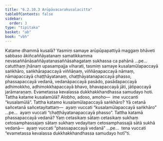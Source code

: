 ```yaml
---
title: "6.2.10.3 Arūpāvacarakusalacitta"
tableOfContents: false
sidebar:
  order: 3
type: "tipitaka"
basket: "ab"
book: "vbh"
---
```



<DynamicBreadcrumb />

<Division number="302" book="vbh" bookNo="30" page="179">

<Paragraph number="1215" book="vbh">
Katame dhammā kusalā? Yasmiṃ samaye arūpūpapattiyā maggaṃ bhāveti sabbaso ākiñcaññāyatanaṃ samatikkamma nevasaññānāsaññāyatanasaññāsahagataṃ sukhassa ca pahānā …pe…  catutthaṃ jhānaṃ upasampajja viharati, tasmiṃ samaye kusalamūlapaccayā saṅkhāro, saṅkhārapaccayā viññāṇaṃ, viññāṇapaccayā nāmaṃ, nāmapaccayā chaṭṭhāyatanaṃ, chaṭṭhāyatanapaccayā phasso, phassapaccayā vedanā, vedanāpaccayā pasādo, pasādapaccayā adhimokkho, adhimokkhapaccayā bhavo, bhavapaccayā jāti, jātipaccayā jarāmaraṇaṃ. Evametassa kevalassa dukkhakkhandhassa samudayo hoti.
</Paragraph>

</Division>
<Division number="303" book="vbh" bookNo="30" page="179">

<Paragraph number="1216" book="vbh">
Tattha katame kusalamūlā? Alobho, adoso, amoho—  ime vuccanti “kusalamūlā”.
</Paragraph>

<Paragraph number="1217" book="vbh">
Tattha katamo kusalamūlapaccayā saṅkhāro? Yā cetanā sañcetanā sañcetayitattaṃ—  ayaṃ vuccati “kusalamūlapaccayā saṅkhāro” …pe…  ayaṃ vuccati “chaṭṭhāyatanapaccayā phasso”.
</Paragraph>

<Paragraph number="1218" book="vbh">
Tattha katamā phassapaccayā vedanā? Yaṃ cetasikaṃ sātaṃ cetasikaṃ sukhaṃ cetosamphassajaṃ sātaṃ sukhaṃ vedayitaṃ cetosamphassajā sātā sukhā vedanā—  ayaṃ vuccati “phassapaccayā vedanā” …pe…  tena vuccati “evametassa kevalassa dukkhakkhandhassa samudayo hotī”ti.
</Paragraph>
</Division>